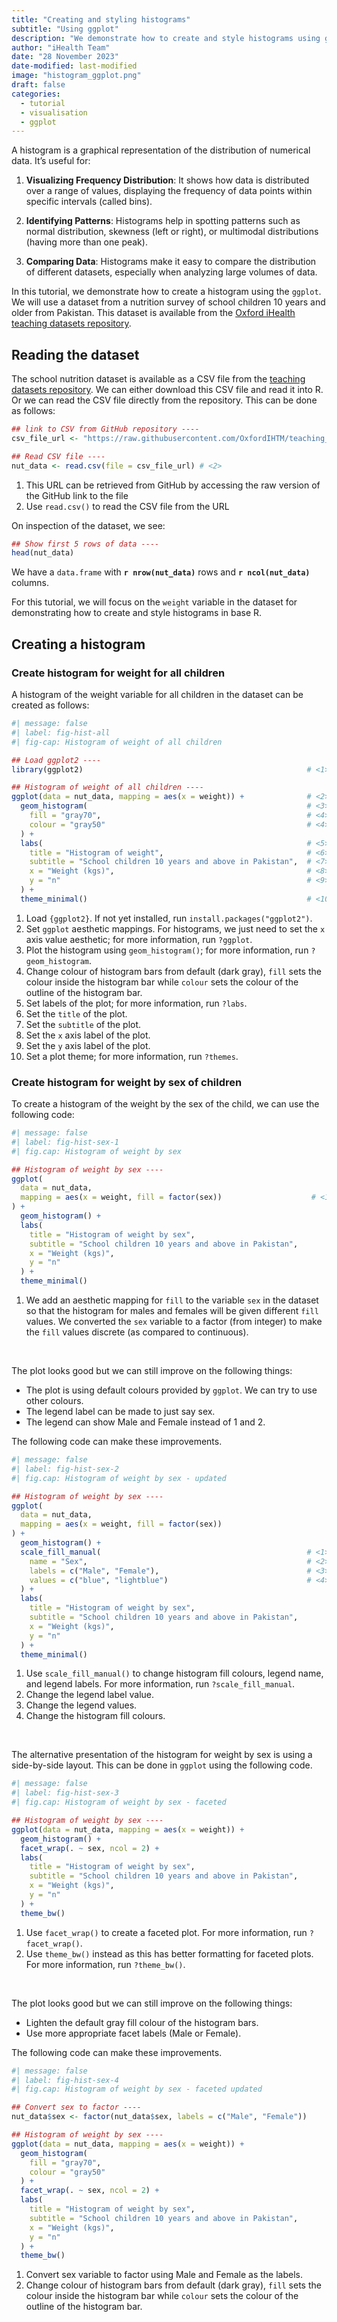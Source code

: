 ```yaml
---
title: "Creating and styling histograms"
subtitle: "Using ggplot"
description: "We demonstrate how to create and style histograms using ggplot"
author: "iHealth Team"
date: "28 November 2023"
date-modified: last-modified
image: "histogram_ggplot.png"
draft: false
categories:
  - tutorial
  - visualisation
  - ggplot
---
```


A histogram is a graphical representation of the distribution of numerical data. It's useful for:

1. **Visualizing Frequency Distribution**: It shows how data is distributed over a range of values, displaying the frequency of data points within specific intervals (called bins).
   
2. **Identifying Patterns**: Histograms help in spotting patterns such as normal distribution, skewness (left or right), or multimodal distributions (having more than one peak).

3. **Comparing Data**: Histograms make it easy to compare the distribution of different datasets, especially when analyzing large volumes of data.

In this tutorial, we demonstrate how to create a histogram using the `ggplot`. We will use a dataset from a nutrition survey of school children 10 years and older from Pakistan. This dataset is available from the [Oxford iHealth](https://oxford-ihtm.io) [teaching datasets repository](https://github.com/OxfordIHTM/teaching_datasets).

## Reading the dataset

The school nutrition dataset is available as a CSV file from the [teaching datasets repository](https://github.com/OxfordIHTM/teaching_datasets). We can either download this CSV file and read it into R. Or we can read the CSV file directly from the repository. This can be done as follows:

```r
## link to CSV from GitHub repository ----
csv_file_url <- "https://raw.githubusercontent.com/OxfordIHTM/teaching_datasets/refs/heads/main/school_nutrition.csv" # <1>

## Read CSV file ----
nut_data <- read.csv(file = csv_file_url) # <2>
```

1. This URL can be retrieved from GitHub by accessing the raw version of the GitHub link to the file
2. Use `read.csv()` to read the CSV file from the URL

On inspection of the dataset, we see:

```r
## Show first 5 rows of data ----
head(nut_data)
```

We have a `data.frame` with **`r nrow(nut_data)`** rows and **`r ncol(nut_data)`** columns.

For this tutorial, we will focus on the `weight` variable in the dataset for demonstrating how to create and style histograms in base R. 

## Creating a histogram {#sec-create-histogram}

### Create histogram for weight for all children

A histogram of the weight variable for all children in the dataset can be created as follows:

```r
#| message: false
#| label: fig-hist-all
#| fig-cap: Histogram of weight of all children

## Load ggplot2 ----
library(ggplot2)                                                  # <1>

## Histogram of weight of all children ----
ggplot(data = nut_data, mapping = aes(x = weight)) +              # <2>
  geom_histogram(                                                 # <3>
    fill = "gray70",                                              # <4>
    colour = "gray50"                                             # <4>
  ) +                                                             
  labs(                                                           # <5>
    title = "Histogram of weight",                                # <6>
    subtitle = "School children 10 years and above in Pakistan",  # <7>
    x = "Weight (kgs)",                                           # <8>
    y = "n"                                                       # <9>
  ) +
  theme_minimal()                                                 # <10>
```

1. Load `{ggplot2}`. If not yet installed, run `install.packages("ggplot2")`.
2. Set `ggplot` aesthetic mappings. For histograms, we just need to set the `x` axis value aesthetic; for more information, run `?ggplot`.
3. Plot the histogram using `geom_histogram()`; for more information, run `?geom_histogram`.
4. Change colour of histogram bars from default (dark gray), `fill` sets the colour inside the histogram bar while `colour` sets the colour of the outline of the histogram bar.
5. Set labels of the plot; for more information, run `?labs`.
6. Set the `title` of the plot.
7. Set the `subtitle` of the plot.
8. Set the `x` axis label of the plot.
9. Set the `y` axis label of the plot.
10. Set a plot theme; for more information, run `?themes`.

### Create histogram for weight by sex of children

To create a histogram of the weight by the sex of the child, we can use the following code:

```r
#| message: false
#| label: fig-hist-sex-1
#| fig.cap: Histogram of weight by sex

## Histogram of weight by sex ----
ggplot(
  data = nut_data, 
  mapping = aes(x = weight, fill = factor(sex))                    # <1>
) +
  geom_histogram() +
  labs(
    title = "Histogram of weight by sex",
    subtitle = "School children 10 years and above in Pakistan",
    x = "Weight (kgs)",
    y = "n"
  ) +
  theme_minimal()
```

1. We add an aesthetic mapping for `fill` to the variable `sex` in the dataset so that the histogram for males and females will be given different `fill` values. We converted the `sex` variable to a factor (from integer) to make the `fill` values discrete (as compared to continuous).

<br/>

The plot looks good but we can still improve on the following things:

* The plot is using default colours provided by `ggplot`. We can try to use other colours.
* The legend label can be made to just say sex.
* The legend can show Male and Female instead of 1 and 2.

The following code can make these improvements.

```r
#| message: false
#| label: fig-hist-sex-2
#| fig.cap: Histogram of weight by sex - updated

## Histogram of weight by sex ----
ggplot(
  data = nut_data, 
  mapping = aes(x = weight, fill = factor(sex))
) +
  geom_histogram() +
  scale_fill_manual(                                              # <1>
    name = "Sex",                                                 # <2>
    labels = c("Male", "Female"),                                 # <3>
    values = c("blue", "lightblue")                               # <4>
  ) +
  labs(
    title = "Histogram of weight by sex",
    subtitle = "School children 10 years and above in Pakistan",
    x = "Weight (kgs)",
    y = "n"
  ) +
  theme_minimal()
```

1. Use `scale_fill_manual()` to change histogram fill colours, legend name, and legend labels. For more information, run `?scale_fill_manual`.
2. Change the legend label value.
3. Change the legend values.
4. Change the histogram fill colours.

<br/>

The alternative presentation of the histogram for weight by sex is using a side-by-side layout. This can be done in `ggplot` using the following code.

```r
#| message: false
#| label: fig-hist-sex-3
#| fig.cap: Histogram of weight by sex - faceted

## Histogram of weight by sex ----
ggplot(data = nut_data, mapping = aes(x = weight)) +
  geom_histogram() +
  facet_wrap(. ~ sex, ncol = 2) +                                       # <1>
  labs(
    title = "Histogram of weight by sex",
    subtitle = "School children 10 years and above in Pakistan",
    x = "Weight (kgs)",
    y = "n"
  ) +
  theme_bw()                                                            # <2>
```

1. Use `facet_wrap()` to create a faceted plot. For more information, run `?facet_wrap()`.
2. Use `theme_bw()` instead as this has better formatting for faceted plots. For more information, run `?theme_bw()`.

<br/>

The plot looks good but we can still improve on the following things:

* Lighten the default gray fill colour of the histogram bars.
* Use more appropriate facet labels (Male or Female).

The following code can make these improvements.

```r
#| message: false
#| label: fig-hist-sex-4
#| fig.cap: Histogram of weight by sex - faceted updated

## Convert sex to factor ----
nut_data$sex <- factor(nut_data$sex, labels = c("Male", "Female"))      # <1>

## Histogram of weight by sex ----
ggplot(data = nut_data, mapping = aes(x = weight)) +
  geom_histogram(
    fill = "gray70",                                                    # <2>
    colour = "gray50"                                                   # <2>
  ) +
  facet_wrap(. ~ sex, ncol = 2) +
  labs(
    title = "Histogram of weight by sex",
    subtitle = "School children 10 years and above in Pakistan",
    x = "Weight (kgs)",
    y = "n"
  ) +
  theme_bw()
```

1. Convert sex variable to factor using Male and Female as the labels.
2. Change colour of histogram bars from default (dark gray), `fill` sets the colour inside the histogram bar while `colour` sets the colour of the outline of the histogram bar.